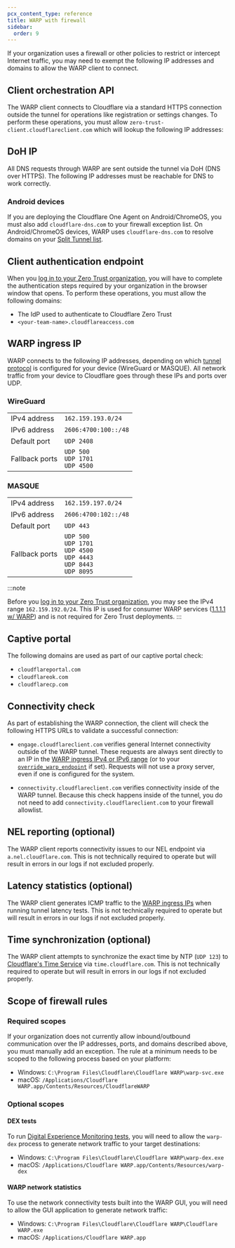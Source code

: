 ```yaml
---
pcx_content_type: reference
title: WARP with firewall
sidebar:
  order: 9
---
```



If your organization uses a firewall or other policies to restrict or intercept Internet traffic, you may need to exempt the following IP addresses and domains to allow the WARP client to connect.

## Client orchestration API

The WARP client connects to Cloudflare via a standard HTTPS connection outside the tunnel for operations like registration or settings changes. To perform these operations, you must allow `zero-trust-client.cloudflareclient.com` which will lookup the following IP addresses:

<Render file="warp/client-orchestration-ips" />

## DoH IP

All DNS requests through WARP are sent outside the tunnel via DoH (DNS over HTTPS). The following IP addresses must be reachable for DNS to work correctly.

<Render file="warp/doh-ips" />

### Android devices

If you are deploying the Cloudflare One Agent on Android/ChromeOS, you must also add `cloudflare-dns.com` to your firewall exception list. On Android/ChromeOS devices, WARP uses `cloudflare-dns.com` to resolve domains on your [Split Tunnel list](/cloudflare-one/connections/connect-devices/warp/configure-warp/route-traffic/split-tunnels/#domain-based-split-tunnels).

## Client authentication endpoint

When you [log in to your Zero Trust organization](/cloudflare-one/connections/connect-devices/warp/deployment/manual-deployment/), you will have to complete the authentication steps required by your organization in the browser window that opens. To perform these operations, you must allow the following domains:

- The IdP used to authenticate to Cloudflare Zero Trust
- `<your-team-name>.cloudflareaccess.com`

## WARP ingress IP

WARP connects to the following IP addresses, depending on which [tunnel protocol](/cloudflare-one/connections/connect-devices/warp/configure-warp/warp-settings/#device-tunnel-protocol) is configured for your device (WireGuard or MASQUE). All network traffic from your device to Cloudflare goes through these IPs and ports over UDP.

### WireGuard

|                |                                             |
| -------------- | ------------------------------------------- |
| IPv4 address   | `162.159.193.0/24`                          |
| IPv6 address   | `2606:4700:100::/48`                        |
| Default port   | `UDP 2408`                                  |
| Fallback ports | `UDP 500` <br/> `UDP 1701` <br/> `UDP 4500` |

### MASQUE

|                |                                                                                                |
| -------------- | ---------------------------------------------------------------------------------------------- |
| IPv4 address   | `162.159.197.0/24`                                                                             |
| IPv6 address   | `2606:4700:102::/48`                                                                           |
| Default port   | `UDP 443`                                                                                      |
| Fallback ports | `UDP 500` <br/> `UDP 1701` <br/> `UDP 4500` <br/> `UDP 4443` <br/> `UDP 8443` <br/> `UDP 8095` |

:::note

Before you [log in to your Zero Trust organization](/cloudflare-one/connections/connect-devices/warp/deployment/manual-deployment/), you may see the IPv4 range `162.159.192.0/24`. This IP is used for consumer WARP services ([1.1.1.1 w/ WARP](/warp-client/)) and is not required for Zero Trust deployments.
:::

## Captive portal

The following domains are used as part of our captive portal check:

- `cloudflareportal.com`
- `cloudflareok.com`
- `cloudflarecp.com`

## Connectivity check

As part of establishing the WARP connection, the client will check the following HTTPS URLs to validate a successful connection:

- `engage.cloudflareclient.com` verifies general Internet connectivity outside of the WARP tunnel. These requests are always sent directly to an IP in the [WARP ingress IPv4 or IPv6 range](/cloudflare-one/connections/connect-devices/warp/deployment/firewall/#warp-ingress-ip) (or to your [`override_warp_endpoint`](/cloudflare-one/connections/connect-devices/warp/deployment/mdm-deployment/parameters/#override_warp_endpoint) if set). Requests will not use a proxy server, even if one is configured for the system.

- `connectivity.cloudflareclient.com` verifies connectivity inside of the WARP tunnel. Because this check happens inside of the tunnel, you do not need to add `connectivity.cloudflareclient.com` to your firewall allowlist.

## NEL reporting (optional)

The WARP client reports connectivity issues to our NEL endpoint via `a.nel.cloudflare.com`. This is not technically required to operate but will result in errors in our logs if not excluded properly.

## Latency statistics (optional)

The WARP client generates ICMP traffic to the [WARP ingress IPs](/cloudflare-one/connections/connect-devices/warp/deployment/firewall/#warp-ingress-ip) when running tunnel latency tests. This is not technically required to operate but will result in errors in our logs if not excluded properly.

## Time synchronization (optional)

The WARP client attempts to synchronize the exact time by NTP (`UDP 123`) to [Cloudflare's Time Service](/time-services/ntp/usage/) via `time.cloudflare.com`. This is not technically required to operate but will result in errors in our logs if not excluded properly.

## Scope of firewall rules

### Required scopes

If your organization does not currently allow inbound/outbound communication over the IP addresses, ports, and domains described above, you must manually add an exception. The rule at a minimum needs to be scoped to the following process based on your platform:

- Windows: `C:\Program Files\Cloudflare\Cloudflare WARP\warp-svc.exe`
- macOS: `/Applications/Cloudflare WARP.app/Contents/Resources/CloudflareWARP`

### Optional scopes

#### DEX tests

To run [Digital Experience Monitoring tests](/cloudflare-one/insights/dex/tests/), you will need to allow the `warp-dex` process to generate network traffic to your target destinations:

- Windows: `C:\Program Files\Cloudflare\Cloudflare WARP\warp-dex.exe`
- macOS: `/Applications/Cloudflare WARP.app/Contents/Resources/warp-dex`

#### WARP network statistics

To use the network connectivity tests built into the WARP GUI, you will need to allow the GUI application to generate network traffic:

- Windows: `C:\Program Files\Cloudflare\Cloudflare WARP\Cloudflare WARP.exe`
- macOS: `/Applications/Cloudflare WARP.app`
